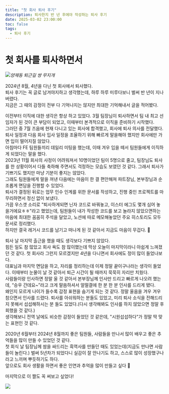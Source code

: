 ```yaml
---
title: "첫 회사 퇴사 후기"
description: 퇴사한지 반 년 후에야 작성하는 퇴사 후기
date: 2025-03-02 23:00:00
toc: false
tags:
  - 퇴사 후기
---
```


# 첫 회사를 퇴사하면서

![](/posts/first-resignation/yangjae-rainbow.jpg)*양재동 퇴근길 쌍 무지개*

2024년 8월, 4년을 다닌 첫 회사에서 퇴사했다.<br />
퇴사 후기는 꼭 글로 남겨야지하고 생각했는데, 하루 하루 미루다보니 벌써 반 년이 지나버렸다.<br />
지금은 그 때의 감정이 전부 다 기억나지는 않지만 최대한 기억해내서 글을 적어봤다.

이전부터 이직에 대한 생각은 항상 하고 있었다. 3월 팀장님이 퇴사하면서 팀 내 최고 선임자가 된 것이 큰 부담이 되었고, 이때부터 본격적으로 이직을 준비하기 시작했다.<br />
그러던 중 7월 즈음에 현재 다니고 있는 회사에 합격했고, 회사에 퇴사 의사를 전달했다.<br />
퇴사 일정과 다음 회사 입사 일정을 조율하기 위해 빠르게 말을해야 했지만 회사에만 가면 입이 떨어지질 않았다.<br />
아침마다 FE 팀원들끼리 데일리 미팅을 했는데, 이때 겨우 입을 떼서 팀원들에게 이직하게 되었다는 말을 했다.<br />
2023년 11월 회사의 사정이 어려워져서 10명이었던 팀이 5명으로 줄고, 팀장님도 퇴사를 한 상황이어서 다들 축하해 주면서도 걱정하는 모습도 보였던 것 같다. 그래서 퇴사가 기쁘기도 했지만 마냥 기분이 좋지는 않았다.<br />
그래도 팀원들에게 말을 꺼낸 다음에는 마음이 한 결 편안해져 파트장님, 본부장님과 순조롭게 면담을 진행할 수 있었다.<br />
퇴사가 결정된 뒤로는 업무 인수 인계를 위한 문서를 작성하고, 진행 중인 프로젝트를 마무리하면서 정신 없이 보냈다.<br />
가끔 우스갯 소리로 "퇴사하게되면 닌자 코드로 바꿔놓고, 이스터 에그도 몇개 심어 놓을거에요ㅎㅎ"라고 했었는데, 팀원들이 내가 작성한 코드를 보고 놀라지 않았으면하는 마음에 최대한 꼼꼼히 주석을 달았고, 노션에 따로 메모해놓았던 주요 히스토리도 모두 문서로 정리했다.<br />
하지만 결국 레거시 코드를 남기고 떠나게 된 것 같아서 지금도 마음이 무겁다. 🤣

퇴사 날 마지막 출근을 했을 때도 생각보다 기쁘지 않았다.<br />
힘든 일도 참 많았고 회사 욕도 참 많이했는데 막상 오늘이 마지막이라니 아쉽게 느껴졌던 것 같다. 첫 회사라 그런지 모르겠지만 4년을 다니면서 회사에도 정이 많이 들었나보다.<br />
대표님과 마지막 면담을 하고, 자리를 정리하는데 이제 정말 끝이구나라는 생각이 들었다. 이때부터 눈물이 날 것 같아서 퇴근 시간이 될 때까지 묵묵히 자리만 치웠다.<br />
사람들이랑 인사하면 정말 울 것 같아서 본부장님께 인사만 드리고 빠르게 나오려 했는데, “승우 간데요~”라고 크게 말씀하셔서 얼떨결에 한 분 한 분 인사를 드리게 됐다.<br />
왜인지 모르게 나이가 들수록 감정 표현을 숨기게 되는 것 같다. 정말 울음을 겨우 겨우 참으면서 인사를 드렸다. 퇴사를 아쉬워하는 분들도 있었고, 미리 퇴사 소식을 전해드리지 못해서 섭섭해하시는 분 들도 있었다.(다시 생각해봐도 인사를 하지 않았으면 정말 후회했을 것 같다.)<br />
생각해보니 전역 날에도 비슷한 감정이 들었던 것 같은데, "시원섭섭하다"가 정말 딱 맞는 표현인 것 같다.

2020년 6월부터 2024년 8월까지 좋은 팀원들, 사람들을 만나서 많이 배우고 좋은 추억들을 많이 만들 수 있었던 것 같다.<br />
첫 회식 날 팀장님께 쌈을 싸드리는 흑역사를 만들던 때도 있었는데(지금도 만나면 사람들이 놀린다.) 벌써 5년차가 되었다니 실감이 잘 안나기도 하고, 스스로 많이 성장했구나라고 느끼며 뿌듯하기도 하다.<br />
앞으로도 회사 생활을 하면서 좋은 인연과 추억을 많이 만들고 싶다 🙂

마지막으로 이 짤도 꼭 써보고 싶었다!

![](/posts/first-resignation/gayoung.png)
